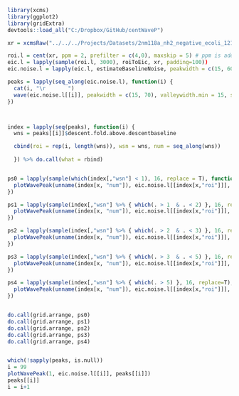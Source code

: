 ```r
library(xcms)
library(ggplot2)
library(gridExtra)
devtools::load_all("C:/Dropbox/GitHub/centWaveP")

xr = xcmsRaw("../../../Projects/Datasets/2nm118a_nh2_negative_ecoli_1213/2NM118A_HILICAnnoWgN14_2NM111G_12.mzXML")

roi.l = cent(xr, ppm = 2, prefilter = c(4,0), maxskip = 5) # ppm is added to both sides
eic.l = lapply(sample(roi.l, 3000), roiToEic, xr, padding=100))
eic.noise.l = lapply(eic.l, estimateBaselineNoise, peakwidth = c(15, 60), minslope.peak = 20000)

peaks = lapply(seq_along(eic.noise.l), function(i) {
  cat(i, "\r       ")
  wave(eic.noise.l[[i]], peakwidth = c(15, 70), valleywidth.min = 15, sensitivity = 1, smooth = T)
})



index = lapply(seq(peaks), function(i) {
  wns = peaks[[i]]$descent.fold.above.descentbaseline

  cbind(roi = rep(i, length(wns)), wsn = wns, num = seq_along(wns))
  
  }) %>% do.call(what = rbind)


ps0 = lapply(sample(which(index[,"wsn"] < 1), 16, replace = T), function(x) {
  plotWavePeak(unname(index[x, "num"]), eic.noise.l[[index[x,"roi"]]], peaks[[index[x,"roi"]]])
})

ps1 = lapply(sample(index[,"wsn"] %>% { which(. > 1  & . < 2) }, 16, replace = T), function(x) {
  plotWavePeak(unname(index[x, "num"]), eic.noise.l[[index[x,"roi"]]], peaks[[index[x,"roi"]]])
})

ps2 = lapply(sample(index[,"wsn"] %>% { which(. > 2  & . < 3) }, 16, replace = T), function(x) {
  plotWavePeak(unname(index[x, "num"]), eic.noise.l[[index[x,"roi"]]], peaks[[index[x,"roi"]]])
})

ps3 = lapply(sample(index[,"wsn"] %>% { which(. > 3  & . < 5) }, 16, replace = T), function(x) {
  plotWavePeak(unname(index[x, "num"]), eic.noise.l[[index[x,"roi"]]], peaks[[index[x,"roi"]]])
})

ps4 = lapply(sample(index[,"wsn"] %>% { which(. > 5) }, 16, replace=T), function(x) {
  plotWavePeak(unname(index[x, "num"]), eic.noise.l[[index[x,"roi"]]], peaks[[index[x,"roi"]]])
})


do.call(grid.arrange, ps0)  
do.call(grid.arrange, ps1)  
do.call(grid.arrange, ps2)
do.call(grid.arrange, ps3)
do.call(grid.arrange, ps4)


which(!sapply(peaks, is.null))
i = 99
plotWavePeak(1, eic.noise.l[[i]], peaks[[i]])
peaks[[i]]
i = i+1


```